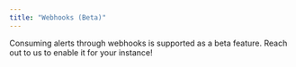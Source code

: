 ```yaml
---
title: "Webhooks (Beta)"
---
```


Consuming alerts through webhooks is supported as a beta feature.
Reach out to us to enable it for your instance!